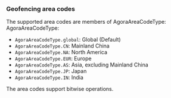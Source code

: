 ### Geofencing area codes

The supported area codes are members of
<PlatformWrapper platform="ios"><Link to="{{Global.API_REF_IOS_ROOT_RTC_KIT}}/agoraareacodetype">AgoraAreaCodeType:</Link></PlatformWrapper>
<PlatformWrapper platform="macos"><Link to="{{Global.API_REF_MACOS_ROOT_RTC_KIT}}/agoraareacodetype">AgoraAreaCodeType:</Link></PlatformWrapper>

* `AgoraAreaCodeType.global`: Global (Default)
* `AgoraAreaCodeType.CN`: Mainland China
* `AgoraAreaCodeType.NA`: North America
* `AgoraAreaCodeType.EUR`: Europe
* `AgoraAreaCodeType.AS`: Asia, excluding Mainland China
* `AgoraAreaCodeType.JP`: Japan
* `AgoraAreaCodeType.IN`: India

The area codes support bitwise operations.

